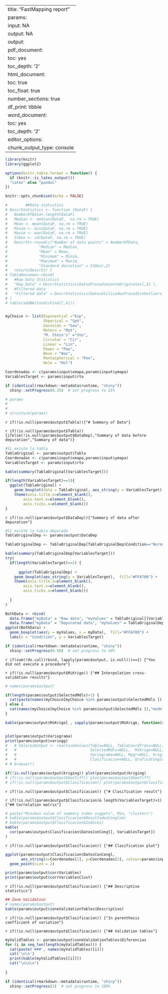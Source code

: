 
---
title: "FastMapping report"
params:
  input: NA
  output: NA
output:
  pdf_document:
    toc: yes
    toc_depth: '2'
  html_document:
    toc: true
    toc_float: true
    number_sections: true
    df_print: tibble
  word_document:
    toc: yes
    toc_depth: '2'
editor_options: 
  chunk_output_type: console
---

```r
library(knitr)
library(ggplot2)

options(knitr.table.format = function() {
  if (knitr::is_latex_output()) 
  "latex" else "pandoc"
})

knitr::opts_chunk$set(echo = FALSE)

#        ##Data statistics
# DescrStatistics <- function (DataF) {
#   NumberOfData<-length(DataF)
#   Median <- median(DataF,  na.rm = TRUE)
#   Mean <- mean(DataF, na.rm = TRUE) 
#   Minim <- min(DataF, na.rm = TRUE) 
#   Maxim <- max(DataF, na.rm = TRUE) 
#   StDev <- sd(DataF, na.rm = TRUE)
#   DescrSt<-round(c("Number of data points" = NumberOfData,
#              "Median" = Median,
#              "Mean" = Mean,
#              "Minimum" = Minim,
#              "Maximum" = Maxim,
#              "Standard deviation" = StDev),2)
#   return(DescrSt) }
# TablaResumen<-cbind(
#   #Raw Data Statistics
#   "Raw Data" = DescrStatistics(DatosProcedimientoOriginales[,3] ),
#   #Filtered data
#   "Filtered data" = DescrStatistics(DatosUtilizadosProcedSinOutliers_Inlierns[,3])
# )
# table(addNA(CondicFinal[,4]))


myChoice <- list(Exponential ="Exp",
                 Shperical = "Sph",
                 Gaussian = "Gau",
                 Matern = "Mat",
                 "M. Stein's" ="Ste",
                 Circular = "Cir",
                 Linear = "Lin",
                 Power = "Pow",
                 Wave = "Wav",
                 Pentaspherical = "Pen",
                 Hole = "Hol")

Coordenadas <- c(params$input$xmapa,params$input$ymapa)
VariablesTarget <- params$input$rto

```


```r
if (identical(rmarkdown::metadata$runtime, "shiny"))
  shiny::setProgress(0.25)  # set progress to 25%
```




```r
# params
# 
# 
# structure(params)
```


`r if(!is.null(params$output$Tabla)){"# Summary of Data"}`

`r if(!is.null(params$output$Tabla)) {ifelse(!is.null(params$output$DataDep),"Summary of data before depuration","Summary of data")}`

```r
#Si existe la tabla 
TablaOriginal <- params$output$Tabla
Coordenadas <- c(params$input$xmapa,params$input$ymapa)
VariablesTarget <- params$input$rto

kable(summary(TablaOriginal[VariablesTarget]))

if(length(VariablesTarget)==1){
  ggplot(TablaOriginal) +
    geom_boxplot(data = TablaOriginal, aes_string(y = VariablesTarget),  fill="#FFBF00") +
    theme(axis.title.x=element_blank(),
        axis.text.x=element_blank(),
        axis.ticks.x=element_blank())
}

```


`r if(!is.null(params$output$DataDep)){"Summary of data after depuration"}`

```r

#Si existe la tabla depurada
TablaOriginalDep <- params$output$DataDep

TablaOriginalDep <- TablaOriginalDep[TablaOriginalDep$Condition=="NormalPoint",]

kable(summary(TablaOriginalDep[VariablesTarget]))
try(
  if(length(VariablesTarget)==1) {
    
      ggplot(TablaOriginalDep) +
    geom_boxplot(aes_string(y = VariablesTarget),  fill="#FFA700") +
    theme(axis.title.x=element_blank(),
        axis.text.x=element_blank(),
        axis.ticks.x=element_blank())
    
  }
)

```



```r
BothData <- rbind(
  data.frame("myData" = "Raw data", "myValues" = TablaOriginal[[VariablesTarget]]),
  data.frame("myData" = "Depurated data", "myValues" = TablaOriginalDep[[VariablesTarget]]))
ggplot(BothData) +
  geom_boxplot(aes(y = myValues, x = myData),  fill="#FFA700") +
  labs(x = "Condition", y = VariablesTarget)
```



```r
if (identical(rmarkdown::metadata$runtime, "shiny"))
  shiny::setProgress(0.50)  # set progress to 50%
```

`r if(sum(!do.call(rbind, lapply(params$output, is.null)))==1) {"You did not execute a procedure"}`

`r if(!is.null(params$output$MiKrige)) {"## Interpolation cross-validation results"}`

```r
# names(params$output)

if(length(params$output$SelectedMdls)>1) {
  cat(paste(names(myChoice[myChoice %in% params$output$SelectedMdls ]), collapse = ", "),"models were adjusted. \n\n\n")
} else {
  cat(names(myChoice[myChoice %in% params$output$SelectedMdls ]),"model were adjusted. \n\n\n")
}

kable(params$output$MiKrige[ , sapply(params$output$MiKrige, function(x) !all(is.na(x))) ])


plot(params$output$Variograma)
print(params$output$variogg)
#   # ValoresOutput <- reactiveValues(Tabla=NULL, TablaCoordTrans=NULL,DataDep=NULL,NombresCol=NULL,
#   #                                 SelectedMdls=NULL,  MiKrige=NULL,
#   #                                 Variograma=NULL, Mygr=NULL, kriging=NULL, GeoTiff=NULL,
#   #                                 Clasificacion=NULL, GraficoConglom=NULL)
# # browser()

if(!is.null(params$output$kriging)) plot(params$output$kriging)
# if(!is.null(params$output$GeoTiff)) plot(params$output$GeoTiff)
# if(!is.null(params$output$Clasificacion)) plot(params$output$Clasificacion)
```



`r if(!is.null(params$output$Clasificacion)) {"# Clasification result"} `


`r if(!is.null(params$output$Clasificacion)& length(VariablesTarget)>1) {"## Correlation matrix"} `


```r

# paste("Minimun value of summary index suggets", Min, "clusters")
# kable(params$output$Clasificacion$ResultadosConglom)
# kable(params$output$Clasificacion$Indices)
kable(
  cor(params$output$Clasificacion$DatosConCongl[, VariablesTarget])
)

```

`r if(!is.null(params$output$Clasificacion)) {"## Clasification plot"} `

```r

ggplot(params$output$Clasificacion$DatosConCongl, 
       aes_string(x=Coordenadas[1], y=Coordenadas[2], colour=params$input$NumClust)) + 
  geom_point(size = 2)

print(params$output$corrVariables)
print(params$output$corrVariablesClust)

```


`r if(!is.null(params$output$Clasificacion)) {"## Descriptive statistics"} `


```r
## Zone Validation
# names(params$output)
kable(params$output$zoneValidationTables$Descriptivo)

```
`r if(!is.null(params$output$Clasificacion)) {"In parenthesis coefficient of variation"}`


`r if(!is.null(params$output$Clasificacion)) {"## Validation tables"} `

```r
myValidTables <- params$output$zoneValidationTables$Diferencias
for (i in seq_len(length(myValidTables))) {
  cat(paste('###', names(myValidTables)[i]))
  cat('\n\n')
  print(kable(myValidTables[[i]]))
  cat("\n\n\n")
  
}


```


```r
if (identical(rmarkdown::metadata$runtime, "shiny"))
  shiny::setProgress(1)  # set progress to 100%
```

